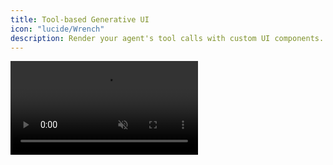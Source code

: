 ```yaml
---
title: Tool-based Generative UI
icon: "lucide/Wrench"
description: Render your agent's tool calls with custom UI components.
---
```


<video src="/images/coagents/tool-based-gen-ui.mp4" className="rounded-lg shadow-xl" loop inline controls autoPlay muted />
<Callout>
  This video demonstrates the [implementation](#implementation) section applied to out [coagents starter project](https://github.com/CopilotKit/CopilotKit/tree/main/examples/coagents-starter).
</Callout>

## What is this?

Tools are a way for the LLM to call predefined, typically, deterministic functions. CopilotKit allows you to render these tools in the UI
as a custom component, which we call **Generative UI**.

## When should I use this?

Rendering tools in the UI is useful when you want to provide the user with feedback about what your agent is doing, specifically
when your agent is calling tools. CopilotKit allows you to fully customize how these tools are rendered in the chat.

## Implementation

<Steps>
<Step>
### Run and connect your agent
<RunAndConnectAgentSnippet />
</Step>
<Step>
### Give your agent a tool to call

<Tabs items={['Python', 'TypeScript']} default="Python">
    <Tab value="Python">
        ```python title="agent/sample_agent/agent.py"
        from langchain_openai import ChatOpenAI
        from langchain.tools import tool
        # ...

        # [!code highlight:7]
        @tool
        def get_weather(location: str):
            """
            Get the weather for a given location.
            """
            return f"The weather for {location} is 70 degrees."

        # ...

        def chat_node(state: AgentState, config: RunnableConfig):
            model = ChatOpenAI(model="gpt-4o")
            model_with_tools = model.bind_tools([get_weather]) # [!code highlight]

            response = await model_with_tools.ainvoke([
                SystemMessage(content=f"You are a helpful assistant.")
                *state["messages"],
            ], config)

            # ...
        ```
    </Tab>
    <Tab value="TypeScript">
        ```typescript title="agent-js/src/agent.ts"
        import { ChatOpenAI } from "@langchain/openai";
        import { tool } from "@langchain/core/tools";

        // [!code highlight:13]
        const getWeather = tool(
          (args) => {
            return `The weather for ${args.location} is 70 degrees.`;
          },
          {
            name: "getWeather",
            description: "Get the weather for a given location.",
            schema: z.object({
              location: z.string().describe("The location to get weather for"),
            }),
          }
        );

        async function chat_node(state: AgentState, config: RunnableConfig) {
          const model = new ChatOpenAI({ temperature: 0, model: "gpt-4o" });
          const modelWithTools = model.bindTools([getWeather]); // [!code highlight]

          const response = await modelWithTools.invoke([
            new SystemMessage("You are a helpful assistant."),
            ...state.messages,
          ], config);

          // ...
        }
        ```
    </Tab>
</Tabs>
</Step>
<Step>
### Render the tool call in your frontend
At this point, your agent will be able to call the `get_weather` tool. Now 
we just need to add a `useCopilotAction` hook to render the tool call in
the UI.

```tsx title="app/page.tsx"
import { useLangGraphInterrupt } from "@copilotkit/react-core"; // [!code highlight]
// ...

const YourMainContent = () => {
  // ...
  // [!code highlight:13]
  useCopilotAction({
    name: "get_weather",
    // Don't allow the agent or UI to call this tool, its only for rendering
    available: "disabled",
    render: ({status, args}) => {
      return (
        <p className="text-gray-500 mt-2">
          {status !== "complete" && "Calling weather API..."}
          {status === "complete" && `Called the weather API for ${args.location}.`}
        </p>
      );
    },
  });
  // ...
}
```

</Step>
<Step>
### Give it a try!

Try asking the agent to get the weather for a location. You should see the custom UI component that we added
render the tool call and display the arguments that were passed to the tool.

</Step>
</Steps>
